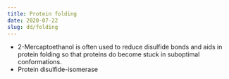 ```yaml
---
title: Protein folding
date: 2020-07-22
slug: dd/folding
---
```


* 2-Mercaptoethanol is often used to reduce disulfide bonds and aids in protein folding so that proteins do become stuck in suboptimal conformations.
* Protein disulfide-isomerase